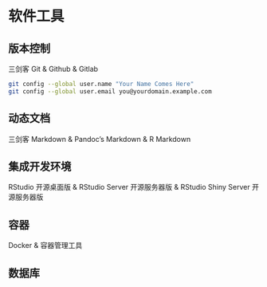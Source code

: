 # 软件工具 {#software-tools}

## 版本控制 {#version-control}

三剑客 Git & Github & Gitlab

```bash
git config --global user.name "Your Name Comes Here"
git config --global user.email you@yourdomain.example.com
```


## 动态文档 {#dynamic-documents}

三剑客 Markdown & Pandoc's Markdown & R Markdown

## 集成开发环境 {#ide}

RStudio 开源桌面版 & RStudio Server 开源服务器版 & RStudio Shiny Server 开源服务器版

## 容器 {#container}

Docker & 容器管理工具

## 数据库 {#database}
